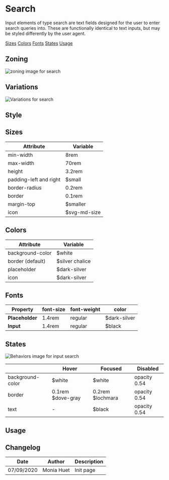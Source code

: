 
<Meta title="Components/Form/Input/Search" />

# Search

Input elements of type search are text fields designed for the user to enter search queries into.
These are functionally identical to text inputs, but may be styled differently by the user agent.

<Story id="components-form--search" />

<Row>
	<Col centered="all">
		<a href="#sizes">Sizes</a>
	</Col>
	<Col centered="all">
		<a href="#colors">Colors</a>
	</Col>
	<Col centered="all">
		<a href="#fonts">Fonts</a>
	</Col>
	<Col centered="all">
		<a href="#states">States</a>
	</Col>
		<Col centered="all">
		<a href="#usage">Usage</a>
	</Col>
</Row>


## Zoning

<img src={InputZoning} alt="zoning image for search" className="full" class="full" />

## Variations

<img src={InputVariations} alt="Variations for search" className="full" class="full" />

## Style

## Sizes <a id="sizes" />

| Attribute                      | Variable          |
| ------------------------------ | ----------------- |
| min-width                      | 8rem              |
| max-width                      | 70rem             |
| height    		 		   	 | 3.2rem            |
| padding-left and right         | $small            |
| border-radius                  | 0.2rem            |
| border                         | 0.1rem            |
| margin-top                     | $smaller          |
| icon							 | $svg-md-size      |



## Colors <a id="colors" />

| Attribute                      | Variable                            |
| ------------------------------ | ----------------------------------- |
| background-color               | $white                              |
| border (default)               | $silver chalice                     |
| placeholder                    | $dark-silver                        |
| icon		                     | $dark-silver                        |


## Fonts <a id="fonts" />

| Property       | font-size | font-weight | color		 |
|----------------|-----------|-------------|-------------|
| **Placeholder**| 1.4rem    |regular      |$dark-silver |
| **Input**      | 1.4rem    |regular      |$black		 |


## States <a id="states" />

<img src={InputBehaviors} alt="Behaviors image for input search" className="full" class="full" />

|                      | **Hover**           | **Focused**       | **Disabled**     | 
| -------------------- | ------------------- | ----------------- | ---------------- | 
| background-color     | $white			     | $white			 | opacity 0.54     | 
| border               | 0.1rem $dove-gray   | 0.2rem $lochmara  | opacity 0.54     | 
| text                 | -                   | $black            | opacity 0.54     | 

## Usage <a id="usage" />




## Changelog

| Date       | Author      | Description |
| ---------- | ----------- | ----------- |
| 07/09/2020 | Monia Huet  | Init page   |
